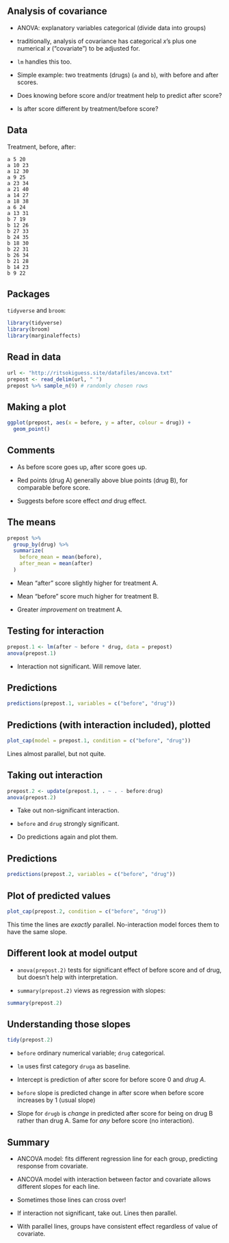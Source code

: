 
## Analysis of covariance


* ANOVA: explanatory variables categorical (divide data into groups)

* traditionally, analysis of covariance has categorical $x$'s plus one numerical $x$ ("covariate") to be adjusted for.

* `lm` handles this too.

* Simple example: two treatments (drugs) (`a` and `b`), with before and after scores. 


* Does knowing before score and/or treatment help to predict after score?

* Is after score different by treatment/before score?





## Data

Treatment, before, after: 


\scriptsize
```
a 5 20
a 10 23
a 12 30
a 9 25
a 23 34
a 21 40
a 14 27
a 18 38
a 6 24
a 13 31
b 7 19
b 12 26
b 27 33
b 24 35
b 18 30
b 22 31
b 26 34
b 21 28
b 14 23
b 9 22
```
\normalsize


## Packages
`tidyverse` and `broom`:
```r
library(tidyverse)
library(broom)
library(marginaleffects)
```

## Read in data

```r
url <- "http://ritsokiguess.site/datafiles/ancova.txt"
prepost <- read_delim(url, " ")
prepost %>% sample_n(9) # randomly chosen rows
```



## Making a plot
```r
ggplot(prepost, aes(x = before, y = after, colour = drug)) +
  geom_point()
```



## Comments 

* As before score goes up, after score goes up.

* Red points (drug A) generally above blue points (drug B), for
comparable before score.

* Suggests before score effect *and* drug effect.


## The means
```r
prepost %>%
  group_by(drug) %>%
  summarize(
    before_mean = mean(before),
    after_mean = mean(after)
  )
```
 


* Mean "after" score slightly higher for treatment A.

* Mean "before" score much higher for treatment B.

* Greater *improvement* on treatment A. 



## Testing for interaction
```r
prepost.1 <- lm(after ~ before * drug, data = prepost)
anova(prepost.1)
```
 


* Interaction not significant. Will remove later.

## Predictions

\tiny
```r
predictions(prepost.1, variables = c("before", "drug"))
```
\normalsize

## Predictions (with interaction included), plotted

```r
plot_cap(model = prepost.1, condition = c("before", "drug"))
```

Lines almost parallel, but not quite.



## Taking out interaction
\small
```r
prepost.2 <- update(prepost.1, . ~ . - before:drug)
anova(prepost.2)
```
 
\normalsize


* Take out non-significant interaction.

* `before` and `drug` strongly significant.

* Do predictions again and plot them.

## Predictions

\tiny
```r
predictions(prepost.2, variables = c("before", "drug"))
```

\normalsize

## Plot of predicted values

```r
plot_cap(prepost.2, condition = c("before", "drug"))
```

This time the lines are *exactly* parallel. No-interaction model forces them
to have the same slope. 



## Different look at model output


* `anova(prepost.2)` tests for significant effect of
before score and of drug, but doesn't help with interpretation.

* `summary(prepost.2)` views as regression with slopes:

\scriptsize
```r
summary(prepost.2)
```

\normalsize       




## Understanding those slopes

\footnotesize
```r
tidy(prepost.2)
```

\normalsize



* `before` ordinary numerical variable; `drug`
categorical. 

* `lm` uses first category `druga` as baseline.

* Intercept is prediction of after score for before score 0 and
*drug A*.

* `before` slope is predicted change in after score when
before score increases by 1 (usual slope)

* Slope for `drugb` is *change* in predicted after
score for being on drug B rather than drug A. Same for *any*
before score (no interaction).



## Summary


* ANCOVA model: fits different regression line for each group,
predicting response from covariate.

* ANCOVA model with interaction between factor and covariate
allows different slopes for each line.

* Sometimes those lines can cross over!

* If interaction not significant, take out. Lines then parallel.

* With parallel lines, groups have consistent effect regardless
of value of covariate.

